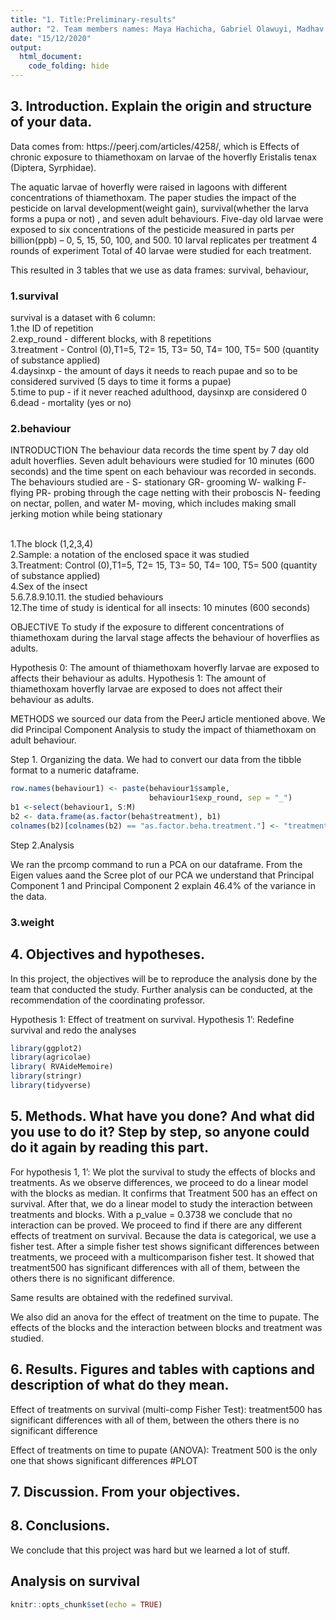 ```yaml
---
title: "1. Title:Preliminary-results"
author: "2. Team members names: Maya Hachicha, Gabriel Olawuyi, Madhav Chandarana, Radulescu Serban"
date: "15/12/2020"
output: 
  html_document:
    code_folding: hide
---
```




## 3. Introduction. Explain the origin and structure of your data.
Data comes from: https://peerj.com/articles/4258/, which is Effects of chronic exposure to thiamethoxam on larvae of the hoverfly Eristalis tenax (Diptera, Syrphidae).

The aquatic larvae of hoverfly were raised in lagoons with different concentrations of thiamethoxam. The paper studies the impact of the pesticide on larval development(weight gain), survival(whether the larva forms a pupa or not) , and seven adult behaviours.
Five-day old larvae were exposed to six concentrations of the pesticide measured in parts per billion(ppb) – 0, 5, 15, 50, 100, and 500. 
10 larval replicates per treatment
4 rounds of experiment
Total of 40 larvae were studied for each treatment. 

This resulted in 3 tables that we use as data frames: survival, behaviour, 

###   1.survival

 survival is a dataset with 6 column:
<br/> 1.the ID of repetition
<br/> 2.exp_round - different blocks, with 8 repetitions
<br/> 3.treatment - Control (0),T1=5, T2= 15, T3= 50, T4= 100, T5= 500 (quantity of substance applied)
<br/> 4.daysinxp  - the amount of days it needs to reach pupae and so to be considered
survived (5 days to time it forms a pupae)
<br/> 5.time to pup - if it never reached adulthood, daysinxp are considered 0
<br/> 6.dead - mortality (yes or no) 

###   2.behaviour
INTRODUCTION
The behaviour data records the time spent by 7 day old adult hoverflies.
Seven adult behaviours were studied for 10 minutes (600 seconds) and
the time spent on each behaviour was recorded in seconds. 
The behaviours studied are - 
S- stationary
GR- grooming
W- walking
F- flying
PR- probing through the cage netting with their proboscis
N- feeding on nectar, pollen, and water
M- moving, which includes making small jerking motion while being stationary

<br/> 1.The block (1,2,3,4)
<br/> 2.Sample: a notation of the enclosed space it was studied
<br/> 3.Treatment: Control (0),T1=5, T2= 15, T3= 50, T4= 100, T5= 500 (quantity of substance applied)
<br/> 4.Sex of the insect
<br/> 5.6.7.8.9.10.11. the studied behaviours
<br/> 12.The time of study is identical for all insects: 10 minutes (600 seconds)

OBJECTIVE
To study if the exposure to different concentrations of thiamethoxam during the larval stage affects the behaviour of hoverflies as adults.

Hypothesis 0: The amount of thiamethoxam hoverfly larvae are exposed to affects their behaviour as adults.
Hypothesis 1: The amount of thiamethoxam hoverfly larvae are exposed to does not affect their behaviour as adults.

METHODS
we sourced our data from the PeerJ article mentioned above. We did Principal Component Analysis to study the impact of thiamethoxam on adult behaviour.

Step 1. Organizing the data. 
We had to convert our data from the tibble format to a numeric dataframe. 
```r
row.names(behaviour1) <- paste(behaviour1$sample,
                               behaviour1$exp_round, sep = "_")
b1 <-select(behaviour1, S:M)
b2 <- data.frame(as.factor(beha$treatment), b1)
colnames(b2)[colnames(b2) == "as.factor.beha.treatment."] <- "treatment"

```

Step 2.Analysis

We ran the prcomp command to run a PCA on our dataframe. From the Eigen values aand the Scree plot of our PCA we understand that Principal Component 1 and Principal Component 2 explain 46.4% of the variance in the data.



###  3.weight

## 4. Objectives and hypotheses.

In this project, the objectives will be to reproduce the analysis done by the team that conducted the study. Further analysis can be conducted, at the recommendation of the coordinating professor.

Hypothesis 1:  Effect of treatment on survival.
Hypothesis 1': Redefine survival  and redo the analyses


```r

library(ggplot2)
library(agricolae)
library( RVAideMemoire)
library(stringr)
library(tidyverse)

```


## 5. Methods. What have you done? And what did you use to do it? Step by step, so anyone could do it again by reading this part.

For hypothesis 1, 1': We plot the survival to study the effects of blocks and treatments. As we observe differences, we proceed to do a linear model  with the blocks as median. It confirms that Treatment 500 has an effect on survival. After that, we do a linear model to study the interaction between treatments and blocks. With a p_value = 0.3738 we conclude that no interaction can be proved. We proceed to find if there are any different effects of treatment on survival. 
Because the data is categorical, we use a fisher test. After a simple fisher test shows significant differences between treatments, we proceed with a multicomparison fisher test. It showed that treatment500 has significant differences with all of them, between the others there is no significant difference. 

Same results are obtained with the redefined survival.

We also did an anova for the effect of treatment on the time to pupate. The effects of the blocks and the interaction between blocks and treatment was studied. 

## 6. Results. Figures and tables with captions and description of what do they mean.

Effect of treatments on survival (multi-comp Fisher Test): treatment500 has significant differences with all of them, between the others there is no significant difference

Effect of treatments on time to pupate (ANOVA): Treatment 500 is the only one that shows significant differences #PLOT

## 7. Discussion. From your objectives.

## 8. Conclusions.
We conclude that this project was hard but we learned a lot of stuff.

## Analysis on survival

```r
knitr::opts_chunk$set(echo = TRUE)
```